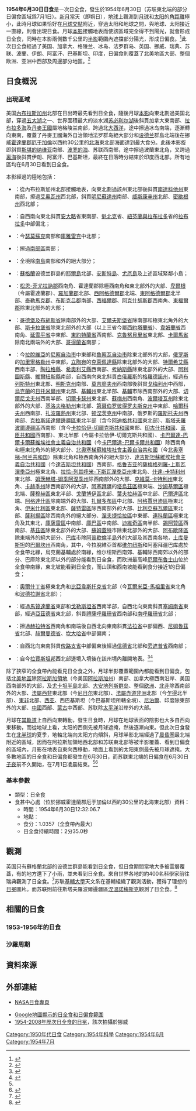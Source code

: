 {{NoteTA
|G1=Toponym
|1=zh-cn:苏必利尔; zh-tw:蘇必略
}}
{{Infobox Solar eclipse
| Year        = 1954
| Month       = 6
| Day         = 30
| Type        = 日全食
| Image       = SE1954Jun30T.png
| Image size  = 200px
| Image intro = 1954年6月30日日全食路徑圖
  <!--   日食資料   -->
| Gamma       = 0.6135
| Mag         = 1.0357
| Saros       = 126
| Saros total = 72
| Saros seq   = 44
  <!--     食甚     -->
| Duration    = 2分35.0秒
| Location    = [[挪威|挪威]][[霍達蘭郡|霍達蘭郡]][[厄于加倫|厄于加倫]]以西約30公里的[[北海_(大西洋)|北海]]東北部
| Coords      = {{coord|60|28.3|N|4|10.7|E}}
| Width       = 152.6公里
  <!--   開始時間   -->
| Partial     = 
| Start type  = 
| Centre      = 
| Greatest    = 12:32:06.7
  <!--     倒數     -->
| hour        = 12
| minute      = 32
| second      = 6.7
| Duration_s  = 
}}
'''1954年6月30日日食'''是一次日全食，發生於1954年6月30日（苏联東北端的部分日偏食區域爲7月1日）。[[新月|新月]]當天（即朔日），[[地球|地球]]上觀測到[[月球|月球]]和[[太阳|太阳]]的[[角距離|角距離]]極小，此時月球如果恰好在[[月球交點|月球交點]]附近，穿過太阳和地球之間，與地球、太阳接近一直線，則會出現日食。月球[[本影|本影]]接觸地表而使該區域完全得不到陽光，就會形成日全食，同時在本影兩側數千公里的[[半影|半影]]範圍內遮擋部分陽光，形成日偏食。<ref name="astron">{{cite web|author=樊忠玉|title=日（月）食|url=http://www.astron.ac.cn/bencandy-51-1630-1.htm|publisher=中国天文科普网|accessdate=2016-04-16|archive-date=2014-09-17|archive-url=https://web.archive.org/web/20140917080048/http://www.astron.ac.cn/bencandy-51-1630-1.htm|dead-url=no}}</ref>此次日全食經過了美国、加拿大、格陵兰、冰岛、法罗群岛、英国、挪威、瑞典、苏联、波蘭、伊朗、阿富汗、巴基斯坦、印度，日偏食則覆蓋了北美地區大部、整個欧洲、亚洲中西部及周邊部分地區。<ref name="NASAGIF">{{cite web|author=Fred Espenak|title=Total Solar Eclipse of 1954 Jun 30|url=http://eclipse.gsfc.nasa.gov/SEplot/SEplot1951/SE1954Jun30T.GIF|publisher=NASA Eclipse Web Site|accessdate=2016-04-16|archive-url=https://web.archive.org/web/20090403204002/http://eclipse.gsfc.nasa.gov/SEplot/SEplot1951/SE1954Jun30T.GIF|archive-date=2009-04-03|dead-url=yes}}{{en}}</ref>

== 日食概況 ==
=== 出現區域 ===
美国[[內布拉斯加州|內布拉斯加州]]北部在日出時最先看到日全食，隨後月球[[本影|本影]]向東北劃過美国北部，穿過[[五大湖|五大湖]]之一、世界面積最大的淡水湖[[苏必利尔湖|苏必利尔湖]]後斜貫加拿大東南部、[[拉布拉多海|拉布拉多海]]及[[丹麥王國|丹麥王國]]屬地格陵兰南部，跨過北[[大西洋|大西洋]]，途中擦過冰岛南端，逐漸轉向東南，覆蓋了丹麥王國海外自治領地法罗群岛絕大部分和[[设德兰|设德兰]]群島北端後在挪威[[霍達蘭郡|霍達蘭郡]][[厄于加倫|厄于加倫]]以西約30公里的[[北海_(大西洋)|北海]]東北部海面達到最大食分。此後本影旋即斜貫[[斯堪的纳维亚|斯堪的纳维亚]]南部、[[波罗的海|波罗的海]]、苏联西南部，途中擦過波蘭東北角，又跨過[[裏海|裏海]]後斜貫伊朗、阿富汗、巴基斯坦，最終在日落時分結束於印度西北部。所有地區均在6月30日看到日全食。

本影經過的陸地包括：
*{{flag|USA|1912}}：從內布拉斯加州北部接觸地表，向東北劃過該州東北部後斜貫[[南達科他州|南達科他州]]東南部，擦過[[艾奥瓦州|艾奥瓦州]]西北部，斜貫[[明尼蘇達州|明尼蘇達州]]南部、[[威斯康辛州|威斯康辛州]]北部、[[密歇根州|密歇根州]]西北部；
*{{flag|CAN|1921}}：自西南向東北斜貫[[安大略|安大略]]省東南部、[[魁北克|魁北克]]省、[[紐芬蘭與拉布拉多|紐芬蘭與拉布拉多]]省的[[拉布拉多|拉布拉多]]中部偏北；
*{{flag|GRL|Danish}}：今[[瑟莫蘇克|瑟莫蘇克]]南部和[[庫雅雷克|庫雅雷克]]中北部；
*{{ISL}}：擦過[[南部區_(冰島)|南部區]]南部；
*{{FRO}}：全境除[[南島_(法羅群島)|南島]]南部和{{link-en|蒙庫林礁|Munkurin}}外的絕大部分；
*{{UK}}：[[蘇格蘭|蘇格蘭]]设德兰群島的[[耶爾島|耶爾島]]北部、[[安斯特島|安斯特島]]、[[尤厄島|尤厄島]]及上述區域緊鄰小島；
*{{NOR}}：[[松恩-菲尤拉訥郡|松恩-菲尤拉訥郡]]西南角、霍達蘭郡除極西南角和東北部外的大部、[[卑爾根|卑爾根]]（今屬霍達蘭郡）、[[羅加蘭郡|羅加蘭郡]]北部、[[西阿格德爾郡|西阿格德爾郡]]北端、[[東阿格德爾郡|東阿格德爾郡]]北半部、[[泰勒馬克郡|泰勒馬克郡]]、[[布斯克吕郡|布斯克吕郡]]南部、[[西福爾郡|西福爾郡]]、[[阿克什胡斯郡|阿克什胡斯郡]]西南角、[[東福爾郡|東福爾郡]]除東北部外的大部；
*{{SWE}}：[[哥德堡及布胡斯省|哥德堡及布胡斯省]]除南部外的大部、[[艾爾夫斯堡省|艾爾夫斯堡省]]除南部和極東北角外的大部、[[斯卡拉堡省|斯卡拉堡省]]除東北部外的大部（以上三省今屬[[西約塔蘭省|西約塔蘭省]]）、[[韋姆蘭省|韋姆蘭省]]西南角、[[延雪平省|延雪平省]]中東部、[[東約特蘭省|東約特蘭省]]西南部、[[克魯努貝里省|克魯努貝里省]]東北部、[[卡爾馬省|卡爾馬省]]除南北兩端外的大部、[[哥得蘭省|哥得蘭省]]南部；
*{{flag|USSR|1923}}：今[[拉脫維亞|拉脫維亞]]的[[尼察自治市|尼察自治市]]中東部和[[魯察瓦自治市|魯察瓦自治市]]除東北部外的大部，[[俄罗斯|俄罗斯]]的[[加里寧格勒州|加里寧格勒州]]中東部，[[立陶宛|立陶宛]]的[[克萊佩達縣|克萊佩達縣]]除東北部外的大部、[[特爾希艾縣|特爾希艾縣]]西南半部、[[陶拉格縣|陶拉格縣]]、[[希奧利艾縣|希奧利艾縣]]西南部、[[考納斯縣|考納斯縣]]除東北部外的大部、[[阿利圖斯縣|阿利圖斯縣]]、[[維爾紐斯縣|維爾紐斯縣]]南部，自西南向東北斜貫[[白俄羅斯|白俄羅斯]]的[[格羅德諾州|格羅德諾州]]，經過[[布列斯特州|布列斯特州]]東北部、[[明斯克州|明斯克州]]南部、[[莫吉廖夫州|莫吉廖夫州]]西南部後斜貫[[戈梅利州|戈梅利州]]中西部，[[烏克蘭|烏克蘭]]的[[日托米爾州|日托米爾州]]東北部、[[基輔州|基輔州]]東北半部、[[基輔|基輔]]市除西南部外的大部、[[切爾尼戈夫州|切爾尼戈夫州]]西南半部、[[切爾卡瑟州|切爾卡瑟州]]東北部、[[蘇梅州|蘇梅州]]西南角、[[波爾塔瓦州|波爾塔瓦州]]除東北部外的大部、[[基洛夫格勒州|基洛夫格勒州]]東北部、[[第聂伯罗彼得罗夫斯克州|第聂伯罗彼得罗夫斯克州]]中東部、[[哈爾科夫州|哈爾科夫州]]西南部、[[扎波羅熱州|扎波羅熱州]]東北部、[[顿涅茨克州|顿涅茨克州]]中南部，俄罗斯的[[羅斯托夫州|羅斯托夫州]]西南部、[[克拉斯諾達爾邊疆區|克拉斯諾達爾邊疆區]]東北半部（含今[[阿迪格共和國|阿迪格共和國]]東北部）、[[斯塔夫羅波爾邊疆區|斯塔夫羅波爾邊疆區]]西南部（含今[[卡拉恰伊-切爾克斯共和國|卡拉恰伊-切爾克斯共和國]]東部、[[印古什共和國|印古什共和國]]、[[車臣共和國|車臣共和國]]西南部）、{{link-ru|切爾克斯自治區|Черкесская автономная область}}東北半部（今屬卡拉恰伊-切爾克斯共和國）、[[卡巴爾達-巴爾卡爾蘇維埃社會主義自治共和國|卡巴爾達-巴爾卡爾蘇維埃社會主義自治共和國]]（今[[卡巴爾達-巴爾卡爾共和國|卡巴爾達-巴爾卡爾共和國]]）除西南角和極東北角外的絕大部分、[[北奧塞梯蘇維埃社會主義自治共和國|北奧塞梯蘇維埃社會主義自治共和國]]（今[[北奥塞梯-阿兰共和国|北奥塞梯-阿兰共和国]]）除東北角和極西南角外的絕大部分、[[達吉斯坦蘇維埃社會主義自治共和國|達吉斯坦蘇維埃社會主義自治共和國]]（今[[達吉斯坦共和國|達吉斯坦共和國]]）西南部，[[格鲁吉亚|格鲁吉亚]]的[[薩梅格列羅-上斯瓦涅季亞州|薩梅格列羅-上斯瓦涅季亞州]]極東北角、[[拉恰-列其呼米-下斯瓦涅季亞州|拉恰-列其呼米-下斯瓦涅季亞州]]東北角、[[什達-卡特利州|什達-卡特利州]]東北部、[[姆茨赫塔-姆季阿涅季州|姆茨赫塔-姆季阿涅季州]]除西南部外的大部、[[克維莫-卡特利州|克維莫-卡特利州]]東北角、[[卡赫季州|卡赫季州]]除西南部外的大部，[[阿塞拜疆|阿塞拜疆]]的[[塔烏茲區|塔烏茲區]]極東端、[[沙姆基爾區|沙姆基爾區]]極北端、[[薩穆赫區|薩穆赫區]]東北半部、[[戈蘭博伊區|戈蘭博伊區]]北部、[[葉夫拉赫區|葉夫拉赫區]]中北部、[[巴爾達區_(阿塞拜疆)|巴爾達區]]北端、[[阿格達什區|阿格達什區]]除南端外的大部、[[扎爾多布區|扎爾多布區]]中北部、[[阿格賈貝迪區|阿格賈貝迪區]]極東北角、[[伊米什利區|伊米什利區]]東北部、[[薩特雷區|薩特雷區]]除西南部外的大部、[[比利亞蘇瓦爾區|比利亞蘇瓦爾區]]東北部、[[薩利揚區|薩利揚區]]除西南角外的絕大部分、[[涅夫捷恰拉區|涅夫捷恰拉區]]中東部、[[連科蘭區|連科蘭區]]極東北角及其東北，[[庫薩雷區|庫薩雷區]]中南部、[[庫巴區|庫巴區]]中南部、[[迪維奇區|迪維奇區]]南半部、[[錫阿贊區|錫阿贊區]]西南部、[[基茲區|基茲區]]除東北部外的大部、[[蘇姆蓋特|蘇姆蓋特]]市除東北部外的大部、[[阿布歇隆區|阿布歇隆區]]除東端外的絕大部分、[[巴库|巴库]]市除[[阿普歇倫半島|阿普歇倫半島]]外的大部及其西南各地，[[土库曼斯坦|土库曼斯坦]]的[[巴爾坎州|巴爾坎州]]西南角，其中，今拉脫維亞首都[[维尔纽斯|维尔纽斯]]和阿塞拜疆巴库處於全食帶北緣，烏克蘭基輔處於南緣，维尔纽斯西南郊、基輔除西南郊以外的部分、巴庫除東北郊以外的部分能看到日全食，而欧洲最高峰[[厄爾布魯士山|厄爾布魯士山]]位於全食帶南緣，東北坡能看到日全食，而山頂和西南坡能看到食分接近1的日偏食；
*{{flag|Polish People's Republic|name=波蘭}}：[[奧爾什丁省|奧爾什丁省]]極東北角和[[比亞韋斯托克省_(1945-1998)|比亞韋斯托克省]]北部（今[[瓦爾米亞-馬祖里省|瓦爾米亞-馬祖里省]]東北角和[[波德拉謝省|波德拉謝省]]北部）；
*{{flag|巴勒維王朝|1925|name=伊朗}}：經過[[馬贊達蘭省|馬贊達蘭省]]東部和[[戈勒斯坦省|戈勒斯坦省]]西南半部，自西北向東南斜貫[[塞姆南省|塞姆南省]]東部，經過[[亞茲德省|亞茲德省]]東北部，斜貫[[禮薩呼羅珊省|禮薩呼羅珊省]]西南部和[[南呼羅珊省|南呼羅珊省]]北部；
*{{flag|Kingdom of Afghanistan|name=阿富汗}}：擦過[[赫拉特省|赫拉特省]]西南角和南端後自西北向東南斜貫[[法拉省|法拉省]]中部偏西、[[尼姆魯茲省|尼姆魯茲省]]北部、[[赫爾曼德省|赫爾曼德省]]、[[坎大哈省|坎大哈省]]中部偏南；
*{{PAK}}：自西北向東南斜貫[[俾路支省|俾路支省]]中部偏東後經過[[信德省|信德省]]北部和[[旁遮普省|旁遮普省]]西南部；
*{{IND}}：自今[[拉賈斯坦邦|拉賈斯坦邦]]西北部邊境入境後在該州境內離開地表。<ref>{{cite web|author=Fred Espenak|title=Total Solar Eclipse of 1954 Jun 30 - Google Maps and Solar Eclipse Paths|url=http://eclipse.gsfc.nasa.gov/SEgoogle/SEgoogle1951/SE1954Jun30Tgoogle.html|publisher=NASA Eclipse Web Site|accessdate=2016-04-16|archive-date=2020-10-21|archive-url=https://web.archive.org/web/20201021063736/https://eclipse.gsfc.nasa.gov/SEgoogle/SEgoogle1951/SE1954Jun30Tgoogle.html|dead-url=no}}{{en}}</ref><ref>{{cite web|author=Xavier M. Jubier|title=Eclipse Totale de Soleil du 30 juin 1954 - Cartographie Interactive Google (1954 June 30 Total Solar Eclipse - Interactive Google Map)|url=http://xjubier.free.fr/site_pages/solar_eclipses/xSE_GoogleMap3.php?Ecl=+19540630|accessdate=2016-04-16|archive-date=2019-06-02|archive-url=https://web.archive.org/web/20190602065331/http://xjubier.free.fr/site_pages/solar_eclipses/xSE_GoogleMap3.php?Ecl=+19540630|dead-url=no}}{{fr}}{{en}}</ref>

除了狹窄的全食帶內能看見日全食之外，月球半影覆蓋範圍內都能看到日偏食，包括[[北美地區|北美地區]]除[[阿拉斯加領地|阿拉斯加領地]]（今美国[[阿拉斯加州|阿拉斯加州]]）南部、加拿大極西南沿岸、美国西南部外的大部，及[[尤卡坦半島|尤卡坦半島]]北部、[[大安地列斯群岛|大安地列斯群岛]]、整個[[欧洲|欧洲]]、[[北部非洲|北非]]除西南部外的大部、[[法屬西非|法屬西非]]東北部（今[[尼日尔|尼日尔]]東北部）、[[法屬赤道非洲|法屬赤道非洲]]北部（今[[乍得|乍得]]北半部）、[[东部非洲|東非]]北部、[[西亚|西亚]]、西巴基斯坦（今巴基斯坦所轄全境）、[[尼泊爾王國|尼泊爾]]、印度除東部外的大部、[[中國|中國]]西部、[[蒙古人民共和国|蒙古]]中西部、苏联除[[太平洋|太平洋]]沿岸外的大部。

月球在[[月球軌道|其軌道]]上自西向東轉動，發生日食時，月球在地球表面的陰影也大多自西向東移動，而從地球上看，太阳的西側先被月球遮掩，然後逐漸向東。但此次日食發生在[[北半球|北半球]]的夏季，地軸北端向太阳方向傾斜，月球半影北端經過了[[晨昏圈|晨昏圈]]最北端附近的區域，因而在阿拉斯加領地西北部和苏联東北部等被半影覆蓋、看到日偏食的區域內，月影在地表自東向西移動，地面上看到的太阳東側最先被月球遮掩。大多數地區的日全食和日偏食都發生在6月30日，而苏联東北端的日偏食在6月30日[[子夜|子夜]]前不久開始，在7月1日凌晨結束。<ref name="NASAGIF"/><ref>{{cite web|author=Fred Espenak|title=Catalog of Solar Eclipses (1901 to 2000)|url=http://eclipse.gsfc.nasa.gov/SEcat5/SE1901-2000.html|publisher=NASA Eclipse Web Site|accessdate=2016-04-16|archive-date=2008-08-29|archive-url=https://web.archive.org/web/20080829151131/http://eclipse.gsfc.nasa.gov/SEcat5/SE1901-2000.html|dead-url=no}}{{en}}</ref>

=== 基本參數 ===
{{NoteUTC}}
* 類型：日全食
* 食甚中心處（位於挪威霍達蘭郡厄于加倫以西約30公里的北海東北部）資料：
** 時間：1954年6月30日12:32:06.7
** 地點：{{coord|60|28.3|N|4|10.7|E}}
** 食分：1.0357（全食帶內最大）
** 日全食持續時間：2分35.0秒

== 觀測 ==
英国只有蘇格蘭北部的设德兰群島能看到日全食，但日食期間當地大多被雲層覆蓋，有的地方還下了小雨，並未看到日全食。來自世界各地的約400名科學家前往瑞典觀測了日全食。<ref>{{cite web|title=1954: Three continents see eclipse of sun|url=http://news.bbc.co.uk/onthisday/hi/dates/stories/june/30/newsid_3000000/3000176.stm|work=On This Day|publisher=[[英國廣播公司新聞|英國廣播公司新聞]]|accessdate=2016-04-21|archive-date=2020-08-17|archive-url=https://web.archive.org/web/20200817040800/http://news.bbc.co.uk/onthisday/hi/dates/stories/june/30/newsid_3000000/3000176.stm|dead-url=no}}{{en}}</ref>苏联[[基輔大學|基輔大學]]天文系在基輔組織了觀測活動，獲得了理想的[[日冕|日冕]]圖片。而苏联{{link-ru|斯騰伯格天文研究所|Государственный астрономический институт имени П. К. Штернберга}}則前往斯塔夫羅波爾邊疆區[[涅溫諾梅斯克|涅溫諾梅斯克]]觀測了日全食。<ref>{{cite web|title=КОРОНА ЭПОХИ МИНИМУМА СОЛНЕЧНОЙ АКТИВНОСТИ|url=http://www.izmiran.ru/info/personalia/molodensky/Eclips54.html|publisher=IZMIRAN|accessdate=2016-04-21|archive-date=2016-10-21|archive-url=https://web.archive.org/web/20161021112751/http://www.izmiran.ru/info/personalia/molodensky/Eclips54.html|dead-url=no}}{{ru}}</ref>

== 相關的日食 ==
=== 1953-1956年的日食 ===
{{Solar eclipse set 1953-1956}}

=== 沙羅周期 ===
{{Solar Saros series 126}}

== 資料來源 ==
{{reflist}}

== 外部連結 ==
{{日食主題}}
* [http://eclipse.gsfc.nasa.gov/solar.html NASA日食專頁]{{Wayback|url=http://eclipse.gsfc.nasa.gov/solar.html |date=20190108200537 }}{{en}}
{{Solar eclipse NASA reference|1951/SE1954Jun30T}}
* [http://xjubier.free.fr/site_pages/solar_eclipses/xSE_GoogleMap3.php?Ecl=+19540630 Google地圖顯示的日全食和日偏食範圍]{{Wayback|url=http://xjubier.free.fr/site_pages/solar_eclipses/xSE_GoogleMap3.php?Ecl=+19540630 |date=20190602065331 }}{{fr}}{{en}}
* [http://xjubier.free.fr/site_pages/solar_eclipses/Solar_Corona_Shape_pg03.html 1954-2008年歷次日全食的日冕]{{Wayback|url=http://xjubier.free.fr/site_pages/solar_eclipses/Solar_Corona_Shape_pg03.html |date=20160303171810 }}，該次拍攝於挪威{{fr}}{{en}}

{{Solar eclipses
|nature=日全食
|previous=[[1954年1月5日日食|1954年1月5日日食]]
|natureprevious=日環食
|next=[[1954年12月25日日食|1954年12月25日日食]]
|naturenext=日環食
|previoussamenature=[[1952年2月25日日食|1952年2月25日日食]]
|nextsamenature=[[1955年6月20日日食|1955年6月20日日食]]
}}
{{日食}}

[[Category:1950年代日食|Category:1950年代日食]]
[[Category:1954年科學|Category:1954年科學]]
[[Category:1954年6月|Category:1954年6月]]
[[Category:1954年7月|Category:1954年7月]]